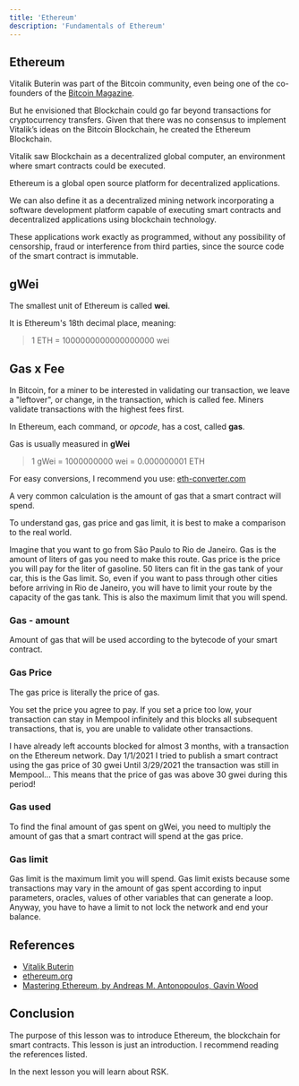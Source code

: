 ```yaml
---
title: 'Ethereum'
description: 'Fundamentals of Ethereum'
---
```


## Ethereum

Vitalik Buterin was part of the Bitcoin community,
even being one of the co-founders of the [Bitcoin Magazine](https://bitcoinmagazine.com/).

But he envisioned that Blockchain could go far beyond transactions for cryptocurrency transfers.
Given that there was no consensus to implement Vitalik’s ideas on the Bitcoin Blockchain,
he created the Ethereum Blockchain.

Vitalik saw Blockchain as a decentralized global computer,
an environment where smart contracts could be executed.

Ethereum is a global open source platform for decentralized applications.

We can also define it as a decentralized mining network
incorporating a software development platform capable of executing smart contracts
and decentralized applications using blockchain technology.

These applications work exactly as programmed, without any possibility of censorship, fraud or interference from third parties, since the source code of the smart contract is immutable.

## gWei

The smallest unit of Ethereum is called **wei**.

It is Ethereum's 18th decimal place, meaning:

> 1 ETH = 1000000000000000000 wei

## Gas x Fee

In Bitcoin, for a miner to be interested in validating our transaction,
we leave a "leftover", or change, in the transaction, which is called fee.
Miners validate transactions with the highest fees first.

In Ethereum, each command, or *opcode*, has a cost, called **gas**.

Gas is usually measured in **gWei**

> 1 gWei = 1000000000 wei = 0.000000001 ETH

For easy conversions, I recommend you use: 
[eth-converter.com](https://eth-converter.com/)

A very common calculation is the amount of gas that a smart contract will spend.

To understand gas, gas price and gas limit, it is best to make a comparison to the real world.

Imagine that you want to go from São Paulo to Rio de Janeiro.
Gas is the amount of liters of gas you need to make this route.
Gas price is the price you will pay for the liter of gasoline.
50 liters can fit in the gas tank of your car, this is the Gas limit.
So, even if you want to pass through other cities before arriving in Rio de Janeiro,
you will have to limit your route by the capacity of the gas tank.
This is also the maximum limit that you will spend.

### Gas - amount

Amount of gas that will be used according to the bytecode of your smart contract.

### Gas Price

The gas price is literally the price of gas.

You set the price you agree to pay.
If you set a price too low, your transaction can stay in Mempool infinitely
and this blocks all subsequent transactions, that is,
you are unable to validate other transactions.

I have already left accounts blocked for almost 3 months, with a transaction on the Ethereum network.
Day 1/1/2021 I tried to publish a smart contract using the gas price of 30 gwei
Until 3/29/2021 the transaction was still in Mempool...
This means that the price of gas was above 30 gwei during this period!

### Gas used

To find the final amount of gas spent on gWei,
you need to multiply the amount of gas that a smart contract will spend
at the gas price.

### Gas limit

Gas limit is the maximum limit you will spend.
Gas limit exists because some transactions may vary in the amount of gas spent
according to input parameters, oracles, values ​​of other variables that can generate a loop.
Anyway, you have to have a limit to not lock the network and end your balance.

## References

- [Vitalik Buterin](https://en.wikipedia.org/wiki/Vitalik_Buterin)
- [ethereum.org](https://ethereum.org/en/)
- [Mastering Ethereum, by Andreas M. Antonopoulos, Gavin Wood](https://github.com/ethereumbook/ethereumbook)

## Conclusion

The purpose of this lesson was to introduce Ethereum, the blockchain for smart contracts.
This lesson is just an introduction.
I recommend reading the references listed.

In the next lesson you will learn about RSK.

